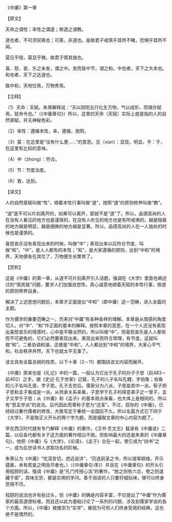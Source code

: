 

《中庸》第一章

【原文】

天命之谓性；率性之谓道；修道之谓教。

道也者，不可须臾离也；可离，非道也。是故君子戒慎乎其所不睹，恐惧乎其所不闻。

莫见乎隐，莫显乎微。故君子慎其独也。

喜、怒、哀、乐之未发，谓之中。发而皆中节，谓之和。中也者，天下之大本也。和也者，天下之达道也。

致中和，天地位焉，万物育焉。

【注释】

（1）天命：天赋。朱熹解释说：“天以阴阳五行化生万物，气以成形，而理亦赋焉，犹命令也。”（《中庸章句》）所以，这里的天命（天赋）实际上就是指的人的自然禀赋，并无神秘色彩。

（2）率性：遵循本性，率，遵循，按照，

（3）莫：在这里是“没有什么更……”的意思。见（xian）：显现，明显。乎：于，在这里有比较的意味。

（4）中（zhong）：符合。

（5）节：节度法度。

（6）致，达到。

【译文】

人的自然禀赋叫做“性”，顺着本性行事叫做“道”，按照“道”的原则修养叫做“教”。

“道”是不可以片刻离开的，如果可以离开，那就不是“道”了。所以，品德高尚的人在没有人看见的地方也是谨慎的，在没有人听见的地方也是有所戒惧的。越是隐蔽的地方越是明显，越是细微的地方越是显著。所以，品德高尚的人在一人独处的时候也是谨慎的。

喜怒哀乐没有表现出来的时候，叫做“中”；表现出来以后符合节度，叫做“和”。“中”，是人人都有的本性；“和”，是大家遵循的原则，达到“中和”的境界，天地便各在其位了，万物便生长繁育了。

【赏析】

这是《中庸》的第一章，从道不可片刻离开引入话题，强调在《大学》里面也阐述过的“慎其独”问题，要求人们加强自觉性，真心诚意地顺着天赋的本性行事，按道的原则修养自身。

解决了上述思想问题后，本章才正面提出“中和”（即中庸）这一范畴，进入全篇的主题。

作为儒学的重要范畴之一，历来对“中庸”有各种各样的理解。本章是从情感的角度切入，对“中”、“和”作正面的基本的解释。按照本章的意思，在一个人还没有表现出喜怒哀乐的情感时，心中是平静淡然的，所以叫做“中”，但喜怒哀乐是人人都有而不可避免的，它们必然要表现出来。表现出来而符合常理，有节度，这就叫做“和”。二者协调和谐，这便是“中和”。人人都达到“中和”的境界，大家心平气和，社会秩序井然，天下也就太平无事了。

该文具有全篇总纲的性质，以下十章（2－11）都围绕该文内容而展开。

《中庸》原来也是《礼记》中的一篇，一般认为它出于孔子的孙子子思（前483－前402）之手。据《史记·孔于世家》记载，孔子的儿子名叫孔鲤，字伯鱼；伯鱼的儿子名叫孔伋，字子思。孔子去世后，儒家分为八派，子思是其中一派。荀子把子思和孟子看成是一派。从师承关系来看，子思学于孔子的得意弟子之一曾子，孟子又学于子思；从《中庸》和《孟子》的基本观点来看，也大体上是相同的。所以有“思孟学派”的说法。后代因此而尊称子思为“述圣”。不过，现存的《中庸》，已经经过秦代儒者的修改，大致写定于秦统一全国后不久。所以名篇方式已下同于《大学》，不是取正义开头的两个字为题，而是撮取文章的中心内容为题了。

早在西汉时代就有专门解释《中庸》的著作，《汉书·艺文志》载录有《中庸说》二篇，以后各代都有关于这方面的著作相沿不绝。但影响最大的还是朱熹的《中庸章句》，他把《中庸》与《大学》、《论语》、《孟子》合在一起，使它成为“四书”之一，成为后世读书人求取功名的阶梯。

朱熹认为《中庸》“忧深言切，虑远说详”，“历选前圣之书，所以提挈纲维，开示蕴奥，未有若是之明且尽者也。）（《中庸章句·序》）并且在《中庸章句》的开头引用程颐的话，强调《中庸》是“孔门传授心法”的著作，“放之则弥六合，卷之则退藏于密”，其味无穷，都是实用的学问。善于阅读的人只要仔细玩味，便可以终身受用不尽。

程颐的说法也许有些过头，但《中庸》的确是内容丰富，不仅提出了“中庸”作为儒家的最高道德标难，而且还以此为基础讨论了一系列的问题，涉及到儒家学说的各个方面。所以，《中庸》被推崇为“实学”，被视为可供人们终身受用的经典，这也绝不是偶然的。

